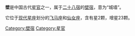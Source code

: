 '''壁'''是中国古代[[星官|星官]]之一，属于[[二十八宿|二十八宿]]的[[壁宿|壁宿]]，意为“城墙”。

它位于[[星座列表|现代星座]]划分的[[飞马座|飞马座]]和[[仙女座|仙女座]]，含有星2颗，增星23颗。

[[Category:壁宿|Category:壁宿]]
[[Category:星官|Category:星官]]